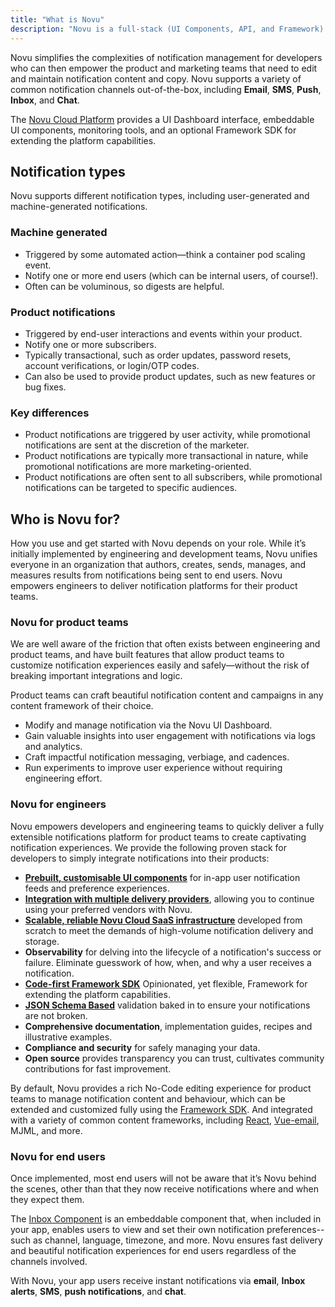```yaml
---
title: "What is Novu"
description: "Novu is a full-stack (UI Components, API, and Framework) open source notification infrastructure platform for building, managing, delivering, and monitoring all types of end-user notifications."
---
```



Novu simplifies the complexities of notification management for developers who can then empower the product and marketing teams that need to edit and maintain notification content and copy. 
Novu supports a variety of common notification channels out-of-the-box, including **Email**, **SMS**, **Push**, **Inbox**, and **Chat**.

The [Novu Cloud Platform](https://dashboard.novu.co) provides a UI Dashboard interface, embeddable UI components, monitoring tools, and an optional Framework SDK for extending the platform capabilities.

## Notification types

Novu supports different notification types, including user-generated and machine-generated notifications.

### Machine generated

- Triggered by some automated action—think a container pod scaling event.
- Notify one or more end users (which can be internal users, of course!).
- Often can be voluminous, so digests are helpful.

### Product notifications

- Triggered by end-user interactions and events within your product.
- Notify one or more subscribers.
- Typically transactional, such as order updates, password resets, account verifications, or login/OTP codes.
- Can also be used to provide product updates, such as new features or bug fixes.

### Key differences

- Product notifications are triggered by user activity, while promotional notifications are sent at the discretion of the marketer.
- Product notifications are typically more transactional in nature, while promotional notifications are more marketing-oriented.
- Product notifications are often sent to all subscribers, while promotional notifications can be targeted to specific audiences.

## Who is Novu for?

How you use and get started with Novu depends on your role. While it’s initially implemented by engineering and development teams, Novu unifies everyone in an organization that authors, creates, sends, manages, and measures results from notifications being sent to end users.
Novu empowers engineers to deliver notification platforms for their product teams.

### Novu for product teams

We are well aware of the friction that often exists between engineering and product teams, and have built features that allow product teams to customize notification experiences easily and safely—without the risk of breaking important integrations and logic.

Product teams can craft beautiful notification content and campaigns in any content framework of their choice.

- Modify and manage notification via the Novu UI Dashboard.
- Gain valuable insights into user engagement with notifications via logs and analytics.
- Craft impactful notification messaging, verbiage, and cadences. 
- Run experiments to improve user experience without requiring engineering effort.

### Novu for engineers

Novu empowers developers and engineering teams to quickly deliver a fully extensible notifications platform for product teams to create captivating notification experiences.
We provide the following proven stack for developers to simply integrate notifications into their products:

- **[Prebuilt, customisable UI components](/inbox/introduction)** for in-app user notification feeds and preference experiences.
- **[Integration with multiple delivery providers](/integrations/providers/introduction)**, allowing you to continue using your preferred vendors with Novu.
- **[Scalable, reliable Novu Cloud SaaS infrastructure](https://dashboard.novu.co)** developed from scratch to meet the demands of high-volume notification delivery and storage.
- **Observability** for delving into the lifecycle of a notification's success or failure. Eliminate guesswork of how, when, and why a user receives a notification.
- **[Code-first Framework SDK](/sdks/framework/typescript/overview)** Opinionated, yet flexible, Framework for extending the platform capabilities.
- **[JSON Schema Based](/api-reference/overview)** validation baked in to ensure your notifications are not broken.
- **Comprehensive documentation**, implementation guides, recipes and illustrative examples.
- **Compliance and security** for safely managing your data.
- **Open source** provides transparency you can trust, cultivates community contributions for fast improvement.

By default, Novu provides a rich No-Code editing experience for product teams to manage notification content and behaviour, which can be extended and customized fully using the [Framework SDK](/sdks/framework/typescript/overview). 
And integrated with a variety of common content frameworks, including [React](/integrations/react-email), [Vue-email](/integrations/vue-email), MJML, and more.

### Novu for end users

Once implemented, most end users will not be aware that it’s Novu behind the scenes, other than that they now receive notifications where and when they expect them.

The [Inbox Component](/inbox/introduction) is an embeddable component that, when included in your app, enables users to view and set their own notification preferences--such as channel, language, timezone, and more.
Novu ensures fast delivery and beautiful notification experiences for end users regardless of the channels involved.

With Novu, your app users receive instant notifications via **email**, **Inbox alerts**, **SMS**, **push notifications**, and **chat**.
